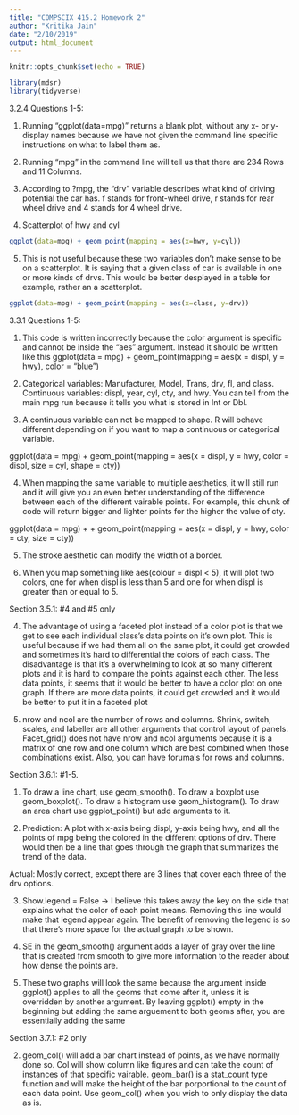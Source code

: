 ```yaml
---
title: "COMPSCIX 415.2 Homework 2"
author: "Kritika Jain"
date: "2/10/2019"
output: html_document
---
```


```r
knitr::opts_chunk$set(echo = TRUE)
```

```r
library(mdsr)
library(tidyverse) 
```


3.2.4 Questions 1-5:

1. Running "ggplot(data=mpg)" returns a blank plot, without any x- or y- display names because we have not given the command line specific instructions on what to label them as.

2. Running "mpg" in the command line will tell us that there are 234 Rows and 11 Columns.

3. According to ?mpg, the "drv" variable describes what kind of driving potential the car has. f stands for front-wheel drive, r stands for rear wheel drive and 4 stands for 4 wheel drive.

4. Scatterplot of hwy and cyl
```r
ggplot(data=mpg) + geom_point(mapping = aes(x=hwy, y=cyl))
```

5. This is not useful because these two variables don't make sense to be on a scatterplot. It is saying that a given class of car is available in one or more kinds of drvs. This would be better desplayed in a table for example, rather an a scatterplot.
```r
ggplot(data=mpg) + geom_point(mapping = aes(x=class, y=drv))
```


3.3.1 Questions 1-5:

1. This code is written incorrectly because the color argument is specific and cannot be inside the "aes" argument. Instead it should be written like this
ggplot(data = mpg) + 
  geom_point(mapping = aes(x = displ, y = hwy), color = "blue")
  
2. Categorical variables: Manufacturer, Model, Trans, drv, fl, and class. Continuous variables: displ, year, cyl, cty, and hwy. You can tell from the main mpg run because it tells you what is stored in Int or Dbl.

3. A continuous variable can not be mapped to shape. R will behave different depending on if you want to map a continuous or categorical variable. 

ggplot(data = mpg) + 
  geom_point(mapping = aes(x = displ, y = hwy, color = displ, size = cyl, shape = cty))

4. When mapping the same variable to multiple aesthetics, it will still run and it will give you an even better understanding of the difference between each of the different vairable points. For example, this chunk of code will return bigger and lighter points for the higher the value of cty.

ggplot(data = mpg) + 
+   geom_point(mapping = aes(x = displ, y = hwy, color = cty, size = cty))

5. The stroke aesthetic can modify the width of a border.

6. When you map something like aes(colour = displ < 5), it will plot two colors, one for when displ is less than 5 and one for when displ is greater than or equal to 5.


Section 3.5.1: #4 and #5 only

4. The advantage of using a faceted plot instead of a color plot is that we get to see each individual class's data points on it's own plot. This is useful because if we had them all on the same plot, it could get crowded and sometimes it's hard to differential the colors of each class. The disadvantage is that it's a overwhelming to look at so many different plots and it is hard to compare the points against each other. The less data points, it seems that it would be better to have a color plot on one graph. If there are more data points, it could get crowded and it would be better to put it in a faceted plot

5. nrow and ncol are the number of rows and columns. Shrink, switch, scales, and labeller are all other arguments that control layout of panels. Facet_grid() does not have nrow and ncol arguments because it is a matrix of one row and one column which are best combined when those combinations exist. Also, you can have forumals for rows and columns.


Section 3.6.1: #1-5.

1. To draw a line chart, use geom_smooth(). To draw a boxplot use geom_boxplot(). To draw a histogram use geom_histogram(). To draw an area chart use ggplot_point() but add arguments to it.

2. Prediction: A plot with x-axis being displ, y-axis being hwy, and all the points of mpg being the colored in the different options of drv. There would then be a line that goes through the graph that summarizes the trend of the data.

Actual: Mostly correct, except there are 3 lines that cover each three of the drv options.

3. Show.legend = False -> I believe this takes away the key on the side that explains what the color of each point means. Removing this line would make that legend appear again. The benefit of removing the legend is so that there's more space for the actual graph to be shown.

4. SE in the geom_smooth() argument adds a layer of gray over the line that is created from smooth to give more information to the reader about how dense the points are.

5. These two graphs will look the same because the argument inside ggplot() applies to all the geoms that come after it, unless it is overridden by another argument. By leaving ggplot() empty in the beginning but adding the same arguement to both geoms after, you are essentially adding the same 

Section 3.7.1: #2 only

2. geom_col() will add a bar chart instead of points, as we have normally done so. Col will show column like figures and can take the count of instances of that specific vairable. geom_bar() is a stat_count type function and will make the height of the bar porportional to the count of each data point. Use geom_col() when you wish to only display the data as is.







